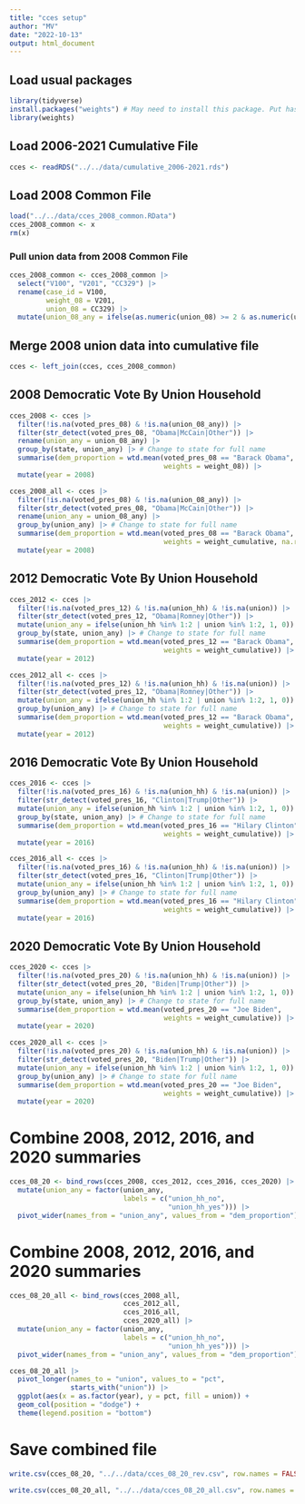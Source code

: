 ```yaml
---
title: "cces setup"
author: "MV"
date: "2022-10-13"
output: html_document
---
```


## Load usual packages

```r
library(tidyverse)
install.packages("weights") # May need to install this package. Put hashtag in front after installing.
library(weights)
```

## Load 2006-2021 Cumulative File
```r
cces <- readRDS("../../data/cumulative_2006-2021.rds")
```

## Load 2008 Common File
```r
load("../../data/cces_2008_common.RData")
cces_2008_common <- x
rm(x)
```


### Pull union data from 2008 Common File
```r
cces_2008_common <- cces_2008_common |> 
  select("V100", "V201", "CC329") |> 
  rename(case_id = V100,
         weight_08 = V201,
         union_08 = CC329) |> 
  mutate(union_08_any = ifelse(as.numeric(union_08) >= 2 & as.numeric(union_08) <=4, 1, 0)) 
```

## Merge 2008 union data into cumulative file
```r
cces <- left_join(cces, cces_2008_common)
```

## 2008 Democratic Vote By Union Household

```r
cces_2008 <- cces |> 
  filter(!is.na(voted_pres_08) & !is.na(union_08_any)) |>
  filter(str_detect(voted_pres_08, "Obama|McCain|Other")) |>
  rename(union_any = union_08_any) |> 
  group_by(state, union_any) |> # Change to state for full name
  summarise(dem_proportion = wtd.mean(voted_pres_08 == "Barack Obama",
                                      weights = weight_08)) |> 
  mutate(year = 2008)
```

```r
cces_2008_all <- cces |> 
  filter(!is.na(voted_pres_08) & !is.na(union_08_any)) |>
  filter(str_detect(voted_pres_08, "Obama|McCain|Other")) |> 
  rename(union_any = union_08_any) |> 
  group_by(union_any) |> # Change to state for full name
  summarise(dem_proportion = wtd.mean(voted_pres_08 == "Barack Obama",
                                      weights = weight_cumulative, na.rm = TRUE)) |> 
  mutate(year = 2008)
```


## 2012 Democratic Vote By Union Household

```r
cces_2012 <- cces |> 
  filter(!is.na(voted_pres_12) & !is.na(union_hh) & !is.na(union)) |>
  filter(str_detect(voted_pres_12, "Obama|Romney|Other")) |>
  mutate(union_any = ifelse(union_hh %in% 1:2 | union %in% 1:2, 1, 0)) |> 
  group_by(state, union_any) |> # Change to state for full name
  summarise(dem_proportion = wtd.mean(voted_pres_12 == "Barack Obama",
                                      weights = weight_cumulative)) |> 
  mutate(year = 2012)
```

```r
cces_2012_all <- cces |> 
  filter(!is.na(voted_pres_12) & !is.na(union_hh) & !is.na(union)) |>
  filter(str_detect(voted_pres_12, "Obama|Romney|Other")) |>
  mutate(union_any = ifelse(union_hh %in% 1:2 | union %in% 1:2, 1, 0)) |> 
  group_by(union_any) |> # Change to state for full name
  summarise(dem_proportion = wtd.mean(voted_pres_12 == "Barack Obama",
                                      weights = weight_cumulative)) |> 
  mutate(year = 2012)
```

## 2016 Democratic Vote By Union Household

```r
cces_2016 <- cces |> 
  filter(!is.na(voted_pres_16) & !is.na(union_hh) & !is.na(union)) |>
  filter(str_detect(voted_pres_16, "Clinton|Trump|Other")) |>
  mutate(union_any = ifelse(union_hh %in% 1:2 | union %in% 1:2, 1, 0)) |> 
  group_by(state, union_any) |> # Change to state for full name
  summarise(dem_proportion = wtd.mean(voted_pres_16 == "Hilary Clinton",
                                      weights = weight_cumulative)) |> 
  mutate(year = 2016)
```

```r
cces_2016_all <- cces |> 
  filter(!is.na(voted_pres_16) & !is.na(union_hh) & !is.na(union)) |>
  filter(str_detect(voted_pres_16, "Clinton|Trump|Other")) |>
  mutate(union_any = ifelse(union_hh %in% 1:2 | union %in% 1:2, 1, 0)) |> 
  group_by(union_any) |> # Change to state for full name
  summarise(dem_proportion = wtd.mean(voted_pres_16 == "Hilary Clinton",
                                      weights = weight_cumulative)) |> 
  mutate(year = 2016)
```

## 2020 Democratic Vote By Union Household

```r
cces_2020 <- cces |> 
  filter(!is.na(voted_pres_20) & !is.na(union_hh) & !is.na(union)) |>
  filter(str_detect(voted_pres_20, "Biden|Trump|Other")) |>
  mutate(union_any = ifelse(union_hh %in% 1:2 | union %in% 1:2, 1, 0)) |> 
  group_by(state, union_any) |> # Change to state for full name
  summarise(dem_proportion = wtd.mean(voted_pres_20 == "Joe Biden",
                                      weights = weight_cumulative)) |> 
  mutate(year = 2020)
```

```r
cces_2020_all <- cces |> 
  filter(!is.na(voted_pres_20) & !is.na(union_hh) & !is.na(union)) |>
  filter(str_detect(voted_pres_20, "Biden|Trump|Other")) |>
  mutate(union_any = ifelse(union_hh %in% 1:2 | union %in% 1:2, 1, 0)) |> 
  group_by(union_any) |> # Change to state for full name
  summarise(dem_proportion = wtd.mean(voted_pres_20 == "Joe Biden",
                                      weights = weight_cumulative)) |> 
  mutate(year = 2020)
```

# Combine 2008, 2012, 2016, and 2020 summaries

```r
cces_08_20 <- bind_rows(cces_2008, cces_2012, cces_2016, cces_2020) |> 
  mutate(union_any = factor(union_any,
                            labels = c("union_hh_no",
                                       "union_hh_yes"))) |> 
  pivot_wider(names_from = "union_any", values_from = "dem_proportion")
```

# Combine 2008, 2012, 2016, and 2020 summaries

```r
cces_08_20_all <- bind_rows(cces_2008_all, 
                            cces_2012_all, 
                            cces_2016_all, 
                            cces_2020_all) |> 
  mutate(union_any = factor(union_any,
                            labels = c("union_hh_no",
                                       "union_hh_yes"))) |> 
  pivot_wider(names_from = "union_any", values_from = "dem_proportion")
```

```r
cces_08_20_all |> 
  pivot_longer(names_to = "union", values_to = "pct",
               starts_with("union")) |> 
  ggplot(aes(x = as.factor(year), y = pct, fill = union)) +
  geom_col(position = "dodge") +
  theme(legend.position = "bottom")
```



# Save combined file

```r
write.csv(cces_08_20, "../../data/cces_08_20_rev.csv", row.names = FALSE)
```

```r
write.csv(cces_08_20_all, "../../data/cces_08_20_all.csv", row.names = FALSE)
```

